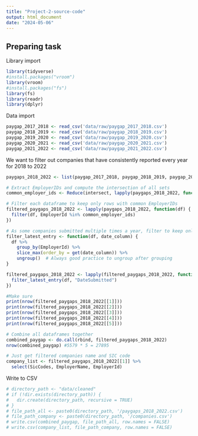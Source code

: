 ```yaml
---
title: "Project-2-source-code"
output: html_document
date: "2024-05-06"
---
```


## Preparing task

Library import

```r
library(tidyverse)
#install.packages("vroom")
library(vroom)
#install.packages("fs")
library(fs)
library(readr)
library(dplyr)
```

Data import

```r
paygap_2017_2018 <- read_csv('data/raw/paygap_2017_2018.csv')
paygap_2018_2019 <- read_csv('data/raw/paygap_2018_2019.csv')
paygap_2019_2020 <- read_csv('data/raw/paygap_2019_2020.csv')
paygap_2020_2021 <- read_csv('data/raw/paygap_2020_2021.csv')
paygap_2021_2022 <- read_csv('data/raw/paygap_2021_2022.csv')
```

We want to filter out companies that have consistently reported every year for 2018 to 2022

```r
paygaps_2018_2022 <- list(paygap_2017_2018, paygap_2018_2019, paygap_2019_2020, paygap_2020_2021, paygap_2021_2022)

# Extract EmployerIDs and compute the intersection of all sets
common_employer_ids <- Reduce(intersect, lapply(paygaps_2018_2022, function(df) df$EmployerId))

# Filter each dataframe to keep only rows with common EmployerIDs
filtered_paygaps_2018_2022 <- lapply(paygaps_2018_2022, function(df) {
  filter(df, EmployerId %in% common_employer_ids)
})

# As some companies submitted multiple times a year, filter to keep only the latest entry 
filter_latest_entry <- function(df, date_column) {
  df %>%
    group_by(EmployerId) %>%
    slice_max(order_by = get(date_column)) %>%
    ungroup()  # Always good practice to ungroup after grouping
}

filtered_paygaps_2018_2022 <- lapply(filtered_paygaps_2018_2022, function(df) {
  filter_latest_entry(df, "DateSubmitted")
})

#Make sure
print(nrow(filtered_paygaps_2018_2022[[1]]))
print(nrow(filtered_paygaps_2018_2022[[2]]))
print(nrow(filtered_paygaps_2018_2022[[3]]))
print(nrow(filtered_paygaps_2018_2022[[4]]))
print(nrow(filtered_paygaps_2018_2022[[5]]))

# Combine all dataframes together
combined_paygap <- do.call(rbind, filtered_paygaps_2018_2022)
nrow(combined_paygap) #5579 * 5 = 27895

# Just get filtered companies name and SIC code
company_list <- filtered_paygaps_2018_2022[[1]] %>%
  select(SicCodes, EmployerName, EmployerId)
```
Write to CSV
```r
# directory_path <- "data/cleaned"
# if (!dir.exists(directory_path)) {
#   dir.create(directory_path, recursive = TRUE)
# }
# file_path_all <- paste0(directory_path, '/paygaps_2018_2022.csv')
# file_path_company <- paste0(directory_path, '/companies.csv')
# write.csv(combined_paygap, file_path_all, row.names = FALSE)
# write.csv(company_list, file_path_company, row.names = FALSE)
```

